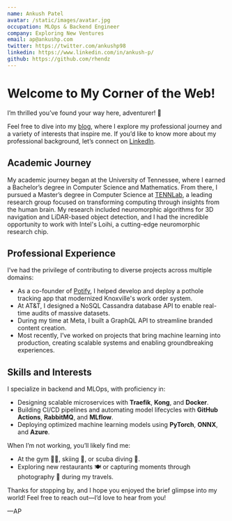 ```yaml
---
name: Ankush Patel
avatar: /static/images/avatar.jpg
occupation: MLOps & Backend Engineer
company: Exploring New Ventures
email: ap@ankushp.com
twitter: https://twitter.com/ankushp98
linkedin: https://www.linkedin.com/in/ankush-p/
github: https://github.com/rhendz
---
```


# Welcome to My Corner of the Web!

I’m thrilled you’ve found your way here, adventurer! 🧭

Feel free to dive into my [blog](https://ankushp.com/blog/), where I explore my professional journey and a variety of interests that inspire me. If you’d like to know more about my professional background, let’s connect on [LinkedIn](https://www.linkedin.com/in/ankush-p/).

## Academic Journey

My academic journey began at the University of Tennessee, where I earned a Bachelor’s degree in Computer Science and Mathematics. From there, I pursued a Master’s degree in Computer Science at [TENNLab](https://neuromorphic.eecs.utk.edu/), a leading research group focused on transforming computing through insights from the human brain. My research included neuromorphic algorithms for 3D navigation and LiDAR-based object detection, and I had the incredible opportunity to work with Intel's Loihi, a cutting-edge neuromorphic research chip.

## Professional Experience

I’ve had the privilege of contributing to diverse projects across multiple domains:

- As a co-founder of [Potify](https://tickle.utk.edu/ut-students-develop-app-aimed-at-warning-city-about-potholes/), I helped develop and deploy a pothole tracking app that modernized Knoxville's work order system.
- At AT&T, I designed a NoSQL Cassandra database API to enable real-time audits of massive datasets.
- During my time at Meta, I built a GraphQL API to streamline branded content creation.
- Most recently, I’ve worked on projects that bring machine learning into production, creating scalable systems and enabling groundbreaking experiences.

## Skills and Interests

I specialize in backend and MLOps, with proficiency in:

- Designing scalable microservices with **Traefik**, **Kong**, and **Docker**.
- Building CI/CD pipelines and automating model lifecycles with **GitHub Actions**, **RabbitMQ**, and **MLflow**.
- Deploying optimized machine learning models using **PyTorch**, **ONNX**, and **Azure**.

When I’m not working, you’ll likely find me:

- At the gym 🏋️‍♂️, skiing 🎿, or scuba diving 🤿.
- Exploring new restaurants 🍽️ or capturing moments through photography 📸 during my travels.

Thanks for stopping by, and I hope you enjoyed the brief glimpse into my world! Feel free to reach out—I’d love to hear from you!

&mdash;AP
